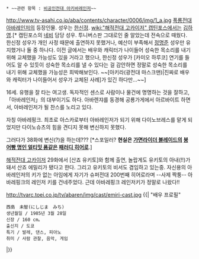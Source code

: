  * ~~관련 항목 : [[비공인전대 아키바레인저]]~~

http://www.tv-asahi.co.jp/aba/contents/character/0006/img/1_a.jpg
[[폭룡전대 아바레인저]]의 등장인물. 성우는 [[한신정]]. [[wiki:"해적전대 고카이저" 캡틴포스]]에서는 [[김하영]].[* 캡틴포스의 [[네비]] 담당 성우. 투니버스판 그대로인 줄 알았는데 전속으로 때웠다. 한신정 성우가 개인 사정 때문에 출연하지 못했거나, 예산이 부족해서 [[정명준]] 성우만 유지했거나 둘 중 하나다. 이전 글에서는 배우와 캐릭터가 나이들어 성숙한 목소리를 내기 위해 교체했을 가능성도 있을 거라고 했으나, 한신정 성우가 [카미오 하루코] 연기를 들어도 알 수 있듯이 성숙한 목소리를 낼 수 있다는 걸 감안하면 정말로 성숙한 목소리를 내기 위해 교체했을 가능성은 희박해보인다. ~~[아키라(광전대 마스크맨)|진짜로 배우와 캐릭터가 나이들어서 성우가 교체된 사례]가 있긴 하다만...~~]

16세. 유행을 잘 타는 여고생. 독자적인 센스로 사람이나 물건에 명명하는 것을 잘하고,「아바레인저」의 대부이기도 하다. 아바렌쟈를 동경해 공룡가게에서 아르바이트 하면서, 아바레인저가 될 찬스를 노리고 있다.

자칭 아바레핑크. 최초로 아스카로부터 아바레인저가 되기 위해 다이노브레스를 맡게 되었지만 다이노슈츠의 힘을 견디지 못해 변신하지 못했다.

그러다가 38화에 변신(?)을 하는데???
[*스포일러? '''현실은 [[가면라이더 블레이드]]의 [[붕어빵 명인 얼티밋 폼]]같은 [[현실은 시궁창|패러디 히어로]]'''.]

[[해적전대 고카이저]] 29화에서 [산죠 유키토]와 함께 출연, 놀랍게도 유키토의 아내(!!)가 돼서 산죠 에밀리가 됐다고 한다. 그리고 유키토의 비서도 겸임하고 있는중. 자신용의 아바레인저의 키가 없는 아임에게 자기가 슈퍼전대 200번째 히어로라며 --사제 짝퉁-- 아바레핑크의 레인저 키를 건네주었다. 근데 아바레핑크 레인저키가 정말로 나왔다!!

http://tvarc.toei.co.jp/tv/abaren/img/cast/emiri-cast.jpg
{{|
"배우 프로필"
 西島　未智(にしじま　みち)
 생년월일 / 1985년 3월 28일
 신장 / 160 cm。
 출신지 / 도쿄
 특기 / 발레, 댄스, 피아노
 취미 / 사람 관찰, 음악, 게임
|}}
